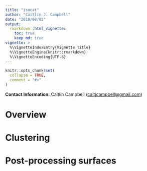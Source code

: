 ```yaml
---
title: "isocat"
author: "Caitlin J. Campbell"
date: "2018/08/02"
output:
  rmarkdown::html_vignette:
    toc: true
    keep_md: true
vignette: >
  %\VignetteIndexEntry{Vignette Title}
  %\VignetteEngine{knitr::rmarkdown}
  %\VignetteEncoding{UTF-8}
---
```


```r
knitr::opts_chunk$set(
  collapse = TRUE,
  comment = "#>"
)
```

**Contact Information:** Caitlin Campbell ([caitjcampbell@gmail.com](caitjcampbell@gmail.com))


# Overview



# Clustering



# Post-processing surfaces

